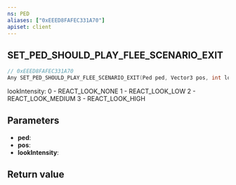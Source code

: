 ```yaml
---
ns: PED
aliases: ["0xEEED8FAFEC331A70"]
apiset: client
---
```

## SET_PED_SHOULD_PLAY_FLEE_SCENARIO_EXIT

```c
// 0xEEED8FAFEC331A70
Any SET_PED_SHOULD_PLAY_FLEE_SCENARIO_EXIT(Ped ped, Vector3 pos, int lookIntensity);
```

lookIntensity:
0 - REACT_LOOK_NONE
1 - REACT_LOOK_LOW
2 - REACT_LOOK_MEDIUM
3 - REACT_LOOK_HIGH

## Parameters
* **ped**:
* **pos**:
* **lookIntensity**:

## Return value